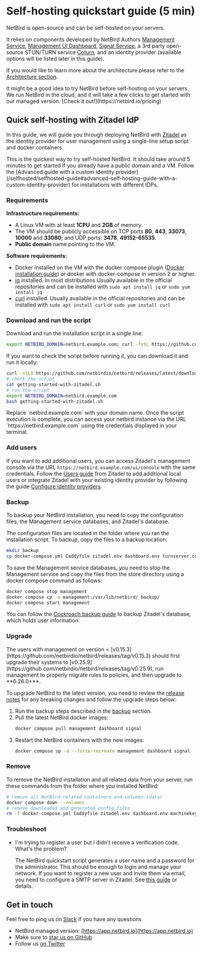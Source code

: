 # Self-hosting quickstart guide (5 min)

NetBird is open-source and can be self-hosted on your servers.

It relies on components developed by NetBird Authors [Management Service](https://github.com/netbirdio/netbird/tree/main/management), [Management UI Dashboard](https://github.com/netbirdio/dashboard), [Signal Service](https://github.com/netbirdio/netbird/tree/main/signal),
a 3rd party open-source STUN/TURN service [Coturn](https://github.com/coturn/coturn), and an identity provider (available options will be listed later in this guide).

If you would like to learn more about the architecture please refer to the [Architecture section](/about-netbird/how-netbird-works).

<Note>
    It might be a good idea to try NetBird before self-hosting on your servers.
    We run NetBird in the cloud, and it will take a few clicks to get started with our managed version. [Check it out!](https://netbird.io/pricing)
</Note>

## Quick self-hosting with Zitadel IdP
In this guide, we will guide you through deploying NetBird with [Zitadel](https://zitadel.com/)
as the identity provider for user management using a single-line setup script and docker containers.

<Note>
    This is the quickest way to try self-hosted NetBird. It should take around 5 minutes to get started if you already have a public domain and a VM.
    Follow the [Advanced guide with a custom identity provider](/selfhosted/selfhosted-guide#advanced-self-hosting-guide-with-a-custom-identity-provider) for installations with different IDPs.
</Note>

### Requirements

**Infrastructure requirements:**
- A Linux VM with at least **1CPU** and **2GB** of memory.
- The VM should be publicly accessible on TCP ports **80**, **443**, **33073**, **10000** and **33080**; and UDP ports: **3478**, **49152-65535**.
- **Public domain** name pointing to the VM.

**Software requirements:**
- Docker installed on the VM with the docker compose plugin ([Docker installation guide](https://docs.docker.com/engine/install/)) or docker with docker-compose in version 2 or higher.
- [jq](https://jqlang.github.io/jq/) installed. In most distributions
Usually available in the official repositories and can be installed with `sudo apt install jq` or `sudo yum install jq`
- [curl](https://curl.se/) installed.
Usually available in the official repositories and can be installed with `sudo apt install curl` or `sudo yum install curl`

### Download and run the script

Download and run the installation script in a single line:
```bash
export NETBIRD_DOMAIN=netbird.example.com; curl -fsSL https://github.com/netbirdio/netbird/releases/latest/download/getting-started-with-zitadel.sh | bash
```
If you want to check the script before running it, you can download it and run it locally:
```bash
curl -sSLO https://github.com/netbirdio/netbird/releases/latest/download/getting-started-with-zitadel.sh
# check the script
cat getting-started-with-zitadel.sh
# run the script
export NETBIRD_DOMAIN=netbird.example.com
bash getting-started-with-zitadel.sh
```
<Note>
    Replace `netbird.example.com` with your domain name.
</Note>
Once the script execution is complete, you can access your netbird instance via the URL `https://netbird.example.com` using the credentials displayed in your terminal.

### Add users
If you want to add additional users, you can access Zitadel's management console via the URL `https://netbird.example.com/ui/console` with the same credentials. Follow the [Users guide](https://zitadel.com/docs/guides/manage/console/users)
from Zitadel to add additional local users or integrate Zitadel with your existing identity provider by following the guide [Configure identity providers](https://zitadel.com/docs/guides/integrate/identity-providers).

### Backup
To backup your NetBird installation, you need to copy the configuration files, the Management service databases, and Zitadel's database.

The configuration files are located in the folder where you ran the installation script. To backup, copy the files to a backup location:
```bash
mkdir backup
cp docker-compose.yml Caddyfile zitadel.env dashboard.env turnserver.conf management.json backup/
```
To save the Management service databases, you need to stop the Management service and copy the files from the store directory using a docker compose command as follows:
```bash
docker compose stop management
docker compose cp -a management:/var/lib/netbird/ backup/
docker compose start management
```
You can follow the [Cockroach backup guide](https://www.cockroachlabs.com/docs/stable/backup) to backup Zitadel's database, which holds user information.

### Upgrade
<Note>
The users with management on version < [v0.15.3](https://github.com/netbirdio/netbird/releases/tag/v0.15.3) 
should first upgrade their systems to [v0.25.9](https://github.com/netbirdio/netbird/releases/tag/v0.25.9), 
run management to properly migrate rules to policies, and then upgrade to **0.26.0+**.
</Note>

To upgrade NetBird to the latest version, you need to review the [release notes](https://github.com/netbirdio/netbird/releases) for any breaking changes and follow the upgrade steps below:
1. Run the backup steps described in the [backup](#backup) section.
2. Pull the latest NetBird docker images:
    ```bash
    docker compose pull management dashboard signal
    ```
3. Restart the NetBird containers with the new images:
    ```bash
    docker compose up -d --force-recreate management dashboard signal
    ```

### Remove
To remove the NetBird installation and all related data from your server, run these commands from the folder where you installed NetBird:
```bash
# remove all NetBird-related containers and volumes (data)
docker compose down --volumes
# remove downloaded and generated config files
rm -f docker-compose.yml Caddyfile zitadel.env dashboard.env machinekey/zitadel-admin-sa.token turnserver.conf management.json
```

### Troubleshoot

- I'm trying to register a user but I didn't receive a verification code. What's the problem?

    The NetBird quickstart script generates a user name and a password for the administrator. This should be enough to login and manage your network.
    If you want to register a new user and invite them via email, you need to configure a SMTP server in Zitadel. See [this guide](https://zitadel.com/docs/guides/manage/console/instance-settings#smtp) or details.

## Get in touch

Feel free to ping us on [Slack](https://join.slack.com/t/netbirdio/shared_invite/zt-2p5zwhm4g-8fHollzrQa5y4PZF5AEpvQ) if you have any questions

- NetBird managed version: [https://app.netbird.io](https://app.netbird.io)
- Make sure to [star us on GitHub](https://github.com/netbirdio/netbird)
- Follow us [on Twitter](https://twitter.com/netbird)
